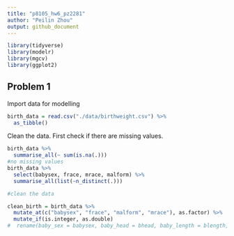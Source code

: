 ```yaml
---
title: "p8105_hw6_pz2281"
author: "Peilin Zhou"
output: github_document
---
```


```r
library(tidyverse)
library(modelr)
library(mgcv)
library(ggplot2)
```

## Problem 1

Import data for modelling

```r
birth_data = read.csv("./data/birthweight.csv") %>%
  as_tibble()
```

Clean the data. First check if there are missing values.

```r
birth_data %>% 
  summarise_all(~ sum(is.na(.)))
#no missing values
birth_data %>% 
  select(babysex, frace, mrace, malform) %>% 
  summarise_all(list(~n_distinct(.)))

#clean the data

clean_birth = birth_data %>% 
  mutate_at(c("babysex", "frace", "malform", "mrace"), as.factor) %>% 
  mutate_if(is.integer, as.double) 
#  rename(baby_sex = babysex, baby_head = bhead, baby_length = blength, baby_weight = bweight, m_del)

```

